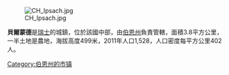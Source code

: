 [[Image:CH_Ipsach.jpg|right]]

'''貝爾蒙德'''是[[瑞士|瑞士]]的城鎮，位於該國中部，由[[伯恩州|伯恩州]]負責管轄，面積3.8平方公里，一半土地是農地，海拔高度499米，2011年人口1,528，人口密度每平方公里402人。

{{Switzerland-geo-stub}}
[[Category:伯恩州的市镇|Category:伯恩州的市镇]]